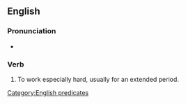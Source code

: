 ==English==

===Pronunciation===
* {{audio|en|En-au-work one's fingers to the bone.ogg|Audio (AU)}}

===Verb===
{{head|en|verb}}

# {{lb|en|idiomatic}} To work especially hard, usually for an extended period.
#: {{syn|en|toil}}

[[Category:English predicates]]